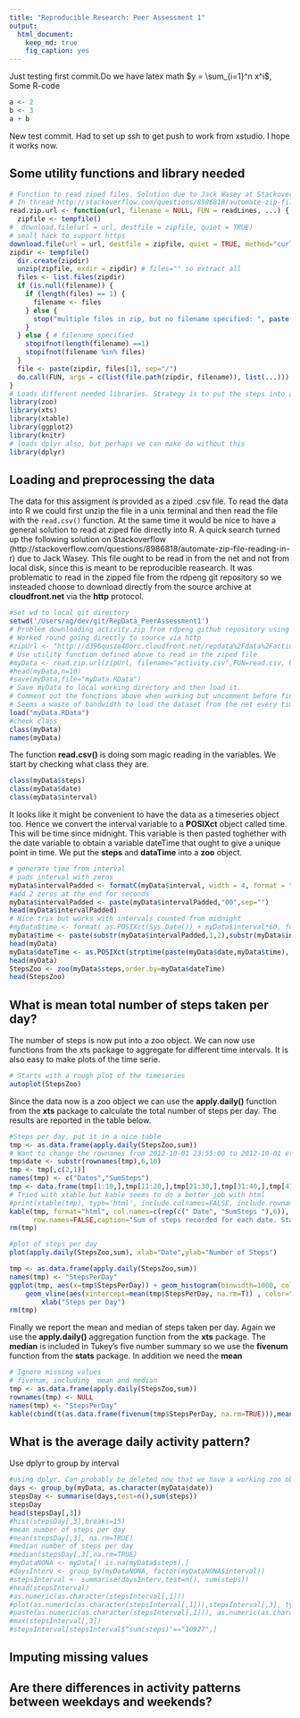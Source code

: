 ```yaml
---
title: "Reproducible Research: Peer Assessment 1"
output: 
  html_document:
    keep_md: true
    fig_caption: yes
---
```


Just testing first commit.Do we have latex math $y = \sum_{i=1}^n x^i$, Some R-code 

```r
a <- 2
b <- 3
a + b
```

New test commit. Had to set up ssh to get push to work from xstudio. I hope it works now.

## Some utility functions and library needed

```r
# Function to read ziped files. Solution due to Jack Wasey at Stackoverflow
# In thread http://stackoverflow.com/questions/8986818/automate-zip-file-reading-in-r
read.zip.url <- function(url, filename = NULL, FUN = readLines, ...) {
  zipfile <- tempfile()
#  download.file(url = url, destfile = zipfile, quiet = TRUE)
# small hack to support https
download.file(url = url, destfile = zipfile, quiet = TRUE, method="curl")
zipdir <- tempfile()
  dir.create(zipdir)
  unzip(zipfile, exdir = zipdir) # files="" so extract all
  files <- list.files(zipdir)
  if (is.null(filename)) {
    if (length(files) == 1) {
      filename <- files
    } else {
      stop("multiple files in zip, but no filename specified: ", paste(files, collapse = ", "))
    }
  } else { # filename specified
    stopifnot(length(filename) ==1)
    stopifnot(filename %in% files)
  }
  file <- paste(zipdir, files[1], sep="/")
  do.call(FUN, args = c(list(file.path(zipdir, filename)), list(...)))
}
# Loads different needed libraries. Strategy is to put the steps into a zoo object. And than use functions from zoo and xts to aggregate on time intervals.
library(zoo)
library(xts)
library(xtable)
library(ggplot2)
library(knitr)
# loads dplyr also, but perhaps we can make do without this
library(dplyr)
```


## Loading and preprocessing the data

The data for this assigment is provided as a ziped .csv file. To read the data into R we could first unzip the file in a unix terminal and then read the file with the $\texttt{read.csv()}$ function. At the same time it would be nice to have a general solution to read at ziped file directly into R. A quick search turned up the following solution on Stackoverflow (http://stackoverflow.com/questions/8986818/automate-zip-file-reading-in-r) due to Jack Wasey. This file ought to be read in from the net and not from local disk, since this is meant to be reproducible reasearch. It was problematic to read in the zipped file from the rdpeng git repository so we insteaded choose to download directly from the source archive at **cloudfront.net** via the **http** protocol.

```r
#Set wd to local git directory
setwd('/Users/ag/dev/git/RepData_PeerAssessment1')
# Problem downloading activity.zip from rdpeng github repository using https
# Worked round going directly to source via http
#zipUrl <- "http://d396qusza40orc.cloudfront.net/repdata%2Fdata%2Factivity.zip"
# Use utility function defined above to read in the ziped file
#myData <- read.zip.url(zipUrl, filename="activity.csv",FUN=read.csv, header=TRUE)
#head(myData,n=10)
#save(myData,file="myData.RData")
# Save myData to local working directory and then load it. 
# Comment out the functions above when working but uncomment before final commit so that reproducable
# Seems a waste of bandwidth to load the dataset from the net every time we do Knit HTML
load("myData.RData")
#check class
class(myData)
names(myData)
```

The function **read.csv()** is doing som magic reading in the variables. We start by checking what class they are. 

```r
class(myData$steps)
class(myData$date)
class(myData$interval)
```
It looks like it might be convenient to have the data as a timeseries object too. Hence we convert the interval variable to a **POSIXct** object called time. This will be time since midnight. This variable is then pasted toghether with the date variable to obtain a variable dateTime that ought to give a unique point in time. We put the **steps** and **dataTime** into a **zoo** object.

```r
# generate time from interval
# pads interval with zeros
myData$intervalPadded <- formatC(myData$interval, width = 4, format = "d", flag = "0")
#add 2 zeros at the end for seconds
myData$intervalPadded <- paste(myData$intervalPadded,"00",sep="")
head(myData$intervalPadded)
# Nice trix but works with intervals counted from midnight
#myData$time <- format( as.POSIXct(Sys.Date()) + myData$interval*60, format="%H:%M:%S", tz="UCT")
myData$time <- paste(substr(myData$intervalPadded,1,2),substr(myData$intervalPadded,3,4),substr(myData$intervalPadded,5,6),sep=":")
head(myData)
myData$dateTime <- as.POSIXct(strptime(paste(myData$date,myData$time), "%Y-%m-%d %H:%M:%S"), , tz="UCT")
head(myData)
StepsZoo <- zoo(myData$steps,order.by=myData$dateTime)
head(StepsZoo)
```


## What is mean total number of steps taken per day?

The number of steps is now put into a zoo object. We can now use functions from the xts package to aggregate for different time intervals. It is also easy to make plots of the time serie.


```r
# Starts with a rough plot of the timeseries
autoplot(StepsZoo)
```

Since the data now is a zoo object we can use the **apply.daily()** function from the **xts** package to calculate the total number of steps per day. The results are reported in the table below.

```r
#Steps per day, put it in a nice table
tmp <- as.data.frame(apply.daily(StepsZoo,sum))
# Want to change the rownames from 2012-10-01 23:55:00 to 2012-10-01 etc
tmp$date <- substr(rownames(tmp),6,10)
tmp <- tmp[,c(2,1)]
names(tmp) <- c("Dates","SumSteps")
tmp <- data.frame(tmp[1:10,],tmp[11:20,],tmp[21:30,],tmp[31:40,],tmp[41:50,],tmp[51:60,])
# Tried with xtable but kable seems to do a better job with html
#print(xtable(tmp), type='html', include.colnames=FALSE, include.rownames=FALSE)
kable(tmp, format="html", col.names=c(rep(c(" Date", "SumSteps "),6)), align=c(rep('c',12)), 
      row.names=FALSE,caption="Sum of steps recorded for each date. Starting Oct. 1 and ending Nov. 29.")
rm(tmp)
```

```r
#plot of steps per day
plot(apply.daily(StepsZoo,sum), xlab="Date",ylab="Number of Steps")
```

```r
tmp <- as.data.frame(apply.daily(StepsZoo,sum))
names(tmp) <- "StepsPerDay"
ggplot(tmp, aes(x=tmp$StepsPerDay)) + geom_histogram(binwidth=1000, colour="black", fill="white") +
    geom_vline(aes(xintercept=mean(tmp$StepsPerDay, na.rm=T)) , color="red", linetype="dashed", size=1) + 
        xlab("Steps per Day")
rm(tmp)
```

Finally we report the mean and median of steps taken per day. Again we use the **apply.daily()** aggregation function from the **xts** package. The **median** is included in Tukey's five number summary so we use the **fivenum** function from the **stats** package. In addition we need the **mean** 

```r
# Ignore missing values
# fivenum, including  mean and median
tmp <- as.data.frame(apply.daily(StepsZoo,sum))
rownames(tmp) <- NULL
names(tmp) <- "StepsPerDay"
kable(cbind(t(as.data.frame(fivenum(tmp$StepsPerDay, na.rm=TRUE))),mean(tmp$StepsPerDay, na.rm=TRUE)), col.names=c("minimum", "lower-hinge", "median", "upper-hinge", "maximum", "mean"),row.names=FALSE,caption="Tukey five number summary and sample mean.")
```

## What is the average daily activity pattern?

Use dplyr to group by interval

```r
#using dplyr. Can probably be deleted now that we have a working zoo object
days <- group_by(myData, as.character(myData$date))
stepsDay <- summarise(days,test=n(),sum(steps))
stepsDay
head(stepsDay[,3])
#hist(stepsDay[,3],breaks=15)
#mean number of steps per day
#mean(stepsDay[,3], na.rm=TRUE)
#median number of steps per day
#median(stepsDay[,3],na.rm=TRUE)
#myDataNONA <- myData[! is.na(myData$steps),]
#daysInterv <- group_by(myDataNONA, factor(myDataNONA$interval))
#stepsInterval <- summarise(daysInterv,test=n(), sum(steps))
#head(stepsInterval)
#as.numeric(as.character(stepsInterval[,1]))
#plot(as.numeric(as.character(stepsInterval[,1])),stepsInterval[,3], type = "l")
#paste(as.numeric(as.character(stepsInterval[,1])), as.numeric(as.character(stepsInterval[,3])))
#max(stepsInterval[,3])
#stepsInterval[stepsInterval$"sum(steps)"=="10927",]
```



## Imputing missing values



## Are there differences in activity patterns between weekdays and weekends?
